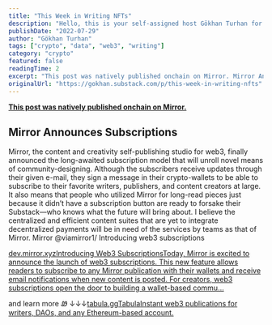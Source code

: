 ```yaml
---
title: "This Week in Writing NFTs"
description: "Hello, this is your self-assigned host Gökhan Turhan for the latest advancements, innovations and news in and through writing NFTs. I aim to regularly publish this section of my Mirror as a newsletter"
publishDate: "2022-07-29"
author: "Gökhan Turhan"
tags: ["crypto", "data", "web3", "writing"]
category: "crypto"
featured: false
readingTime: 2
excerpt: "This post was natively published onchain on Mirror. Mirror Announces Subscriptions Mirror, the content and creativity..."
originalUrl: "https://gokhan.substack.com/p/this-week-in-writing-nfts"
---
```


**[This post was natively published onchain on Mirror.](https://mirror.xyz/gokhan.eth/VQyjhqWtm_3YlFLPQJ1ZZItBKVwhjdodnMMQ92OC58w)**

## Mirror Announces Subscriptions

Mirror, the content and creativity self-publishing studio for web3, finally announced the long-awaited subscription model that will unroll novel means of community-designing. Although the subscribers receive updates through their given e-mail, they sign a message in their crypto-wallets to be able to subscribe to their favorite writers, publishers, and content creators at large. It also means that people who utilized Mirror for long-read pieces just because it didn’t have a subscription button are ready to forsake their Substack—who knows what the future will bring about. I believe the centralized and efficient content suites that are yet to integrate decentralized payments will be in need of the services by teams as that of Mirror.
Mirror @viamirror1/ Introducing web3 subscriptions

[dev.mirror.xyzIntroducing Web3 SubscriptionsToday, Mirror is excited to announce the launch of web3 subscriptions. This new feature allows readers to subscribe to any Mirror publication with their wallets and receive email notifications when new content is posted. For creators, web3 subscriptions open the door to building a wallet-based commu…](https://dev.mirror.xyz/Jn62zF5n62BfowdaFgm3uIx3Fgp2vIR7b-HTSxKVXqk)

<TwitterEmbed url="https://twitter.com/i/status/1551976045997432836" />

and learn more Ꮺ ↓↓↓[tabula.ggTabulaInstant web3 publications for writers, DAOs, and any Ethereum-based account.](https://tabula.gg/#/gnosis_chain/P-0x4151954d052a49f99df207d8a3b8377dfe4c6ee5a755fb98e1a575b636bd0773-1/A-0x1e228a83e7de866309b303ed891588fa57a8c94dc73862a44f255199b6d410a1-1)

<TwitterEmbed url="https://twitter.com/i/status/1550182460025147392" />

